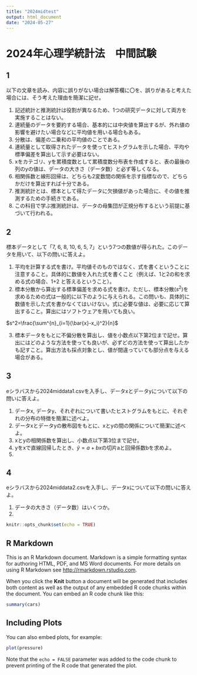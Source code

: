 ```yaml
---
title: "2024midtest"
output: html_document
date: "2024-05-27"
---
```

# 2024年心理学統計法　中間試験

## 1
以下の文章を読み、内容に誤りがない場合は解答欄に〇を、誤りがあると考えた場合には、そう考えた理由を簡潔に記せ。

1. 記述統計と推測統計は役割が異なるため、1つの研究データに対して両方を実施することはない。
2. 連続量のデータを要約する場合、基本的には中央値を算出するが、外れ値の影響を避けたい場合などに平均値を用いる場合もある。
3. 分散は、偏差の二乗和の平均値のことである。
4. 連続量として取得されたデータを使ってヒストグラムを示した場合、平均や標準偏差を算出して示す必要はない。
5. xをカテゴリ、yを累積度数として累積度数分布表を作成すると、表の最後の列のyの値は、データの大きさ（データ数）と必ず等しくなる。
6. 相関係数と線形回帰は、どちらも2変数間の関係を示す指標なので、どちらかだけを算出すれば十分である。
7. 推測統計とは、標本として得たデータに欠損値があった場合に、その値を推測するための手続きである。
8. この科目で学ぶ推測統計は、データの母集団が正規分布するという前提に基づいて行われる。

## 2
標本データとして「7, 6, 8, 10, 6, 5, 7」という7つの数値が得られた。このデータを用いて、以下の問いに答えよ。

1. 平均を計算する式を書け。平均値そのものではなく、式を書くということに注意すること。具体的に数値を入れた式を書くこと（例えば、1と2の和を求める式の場合、1+2 と答えるということ）。
2. 標本分散から算出する標準偏差を求める式を書け。ただし、標本分散($s^2$)を求めるための式は一般的に以下のように与えられる。この問いも、具体的に数値を示した式を書かなくてはいけない。式に必要な値は、必要に応じて算出すること。算出にはソフトウェアを用いても良い。

$s^2=\frac{\sum^{n}_{i=1}(\bar{x}-x_i)^2}{n}$

3. 標本データをもとに不偏分散を算出し、値を小数点以下第2位まで記せ。算出にはどのような方法を使っても良いが、必ずどの方法を使って算出したかも記すこと。算出方法も採点対象とし、値が間違っていても部分点を与える場合がある。

## 3
eシラバスから2024middata1.csvを入手し、データxとデータyについて以下の問いに答えよ。

1. データx, データy、それぞれについて書いたヒストグラムをもとに、それぞれの分布の特徴を簡潔に述べよ。
2. データxとデータyの散布図をもとに、xとyの間の関係について簡潔に述べよ。
3. xとyの相関係数を算出し、小数点以下第3位まで記せ。
4. yをxで直線回帰したとき、$\tilde{y}=a+bx$の切片aと回帰係数bを求めよ。
5. 

## 4
eシラバスから2024middata2.csvを入手し、データxについて以下の問いに答えよ。

1. データの大きさ（データ数）はいくつか。
2. 



```r
knitr::opts_chunk$set(echo = TRUE)
```

## R Markdown

This is an R Markdown document. Markdown is a simple formatting syntax for authoring HTML, PDF, and MS Word documents. For more details on using R Markdown see <http://rmarkdown.rstudio.com>.

When you click the **Knit** button a document will be generated that includes both content as well as the output of any embedded R code chunks within the document. You can embed an R code chunk like this:

```r
summary(cars)
```

## Including Plots

You can also embed plots, for example:

```r
plot(pressure)
```

Note that the `echo = FALSE` parameter was added to the code chunk to prevent printing of the R code that generated the plot.

